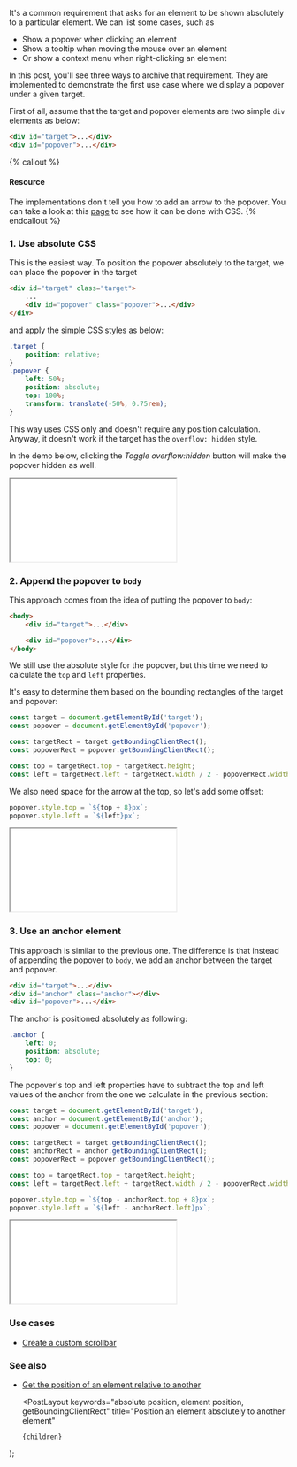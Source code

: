 
It's a common requirement that asks for an element to be shown absolutely to a particular element. We can list some cases, such as

-   Show a popover when clicking an element
-   Show a tooltip when moving the mouse over an element
-   Or show a context menu when right-clicking an element

In this post, you'll see three ways to archive that requirement. They are implemented to demonstrate the first use case where we display a popover under a given target.

First of all, assume that the target and popover elements are two simple `div` elements as below:

```html
<div id="target">...</div>
<div id="popover">...</div>
```

{% callout %}

#### Resource

The implementations don't tell you how to add an arrow to the popover. You can take a look at this [page](https://csslayout.io/patterns/popover-arrow/) to see how it can be done with CSS.
{% endcallout %}

### 1. Use absolute CSS

This is the easiest way. To position the popover absolutely to the target, we can place the popover in the target

```html
<div id="target" class="target">
    ...
    <div id="popover" class="popover">...</div>
</div>
```

and apply the simple CSS styles as below:

```css
.target {
    position: relative;
}
.popover {
    left: 50%;
    position: absolute;
    top: 100%;
    transform: translate(-50%, 0.75rem);
}
```

This way uses CSS only and doesn't require any position calculation. Anyway, it doesn't work if the target has the `overflow: hidden` style.

In the demo below, clicking the _Toggle overflow:hidden_ button will make the popover hidden as well.

<iframe src="/demo/position-an-element-absolutely-to-another-element/css.html"></iframe>

### 2. Append the popover to `body`

This approach comes from the idea of putting the popover to `body`:

```html
<body>
    <div id="target">...</div>

    <div id="popover">...</div>
</body>
```

We still use the absolute style for the popover, but this time we need to calculate the `top` and `left` properties.

It's easy to determine them based on the bounding rectangles of the target and popover:

```js
const target = document.getElementById('target');
const popover = document.getElementById('popover');

const targetRect = target.getBoundingClientRect();
const popoverRect = popover.getBoundingClientRect();

const top = targetRect.top + targetRect.height;
const left = targetRect.left + targetRect.width / 2 - popoverRect.width / 2;
```

We also need space for the arrow at the top, so let's add some offset:

```js
popover.style.top = `${top + 8}px`;
popover.style.left = `${left}px`;
```

<iframe src="/demo/position-an-element-absolutely-to-another-element/absolute.html"></iframe>

### 3. Use an anchor element

This approach is similar to the previous one. The difference is that instead of appending the popover to `body`, we add an anchor between the target and popover.

```html
<div id="target">...</div>
<div id="anchor" class="anchor"></div>
<div id="popover">...</div>
```

The anchor is positioned absolutely as following:

```css
.anchor {
    left: 0;
    position: absolute;
    top: 0;
}
```

The popover's top and left properties have to subtract the top and left values of the anchor from the one we calculate in the previous section:

```js
const target = document.getElementById('target');
const anchor = document.getElementById('anchor');
const popover = document.getElementById('popover');

const targetRect = target.getBoundingClientRect();
const anchorRect = anchor.getBoundingClientRect();
const popoverRect = popover.getBoundingClientRect();

const top = targetRect.top + targetRect.height;
const left = targetRect.left + targetRect.width / 2 - popoverRect.width / 2;

popover.style.top = `${top - anchorRect.top + 8}px`;
popover.style.left = `${left - anchorRect.left}px`;
```

<iframe src="/demo/position-an-element-absolutely-to-another-element/anchor.html"></iframe>

### Use cases

-   [Create a custom scrollbar](/create-a-custom-scrollbar)

### See also

-   [Get the position of an element relative to another](/get-the-position-of-an-element-relative-to-another)

    <PostLayout
        keywords="absolute position, element position, getBoundingClientRect"
        title="Position an element absolutely to another element"
    >
        {children}
    </PostLayout>
);